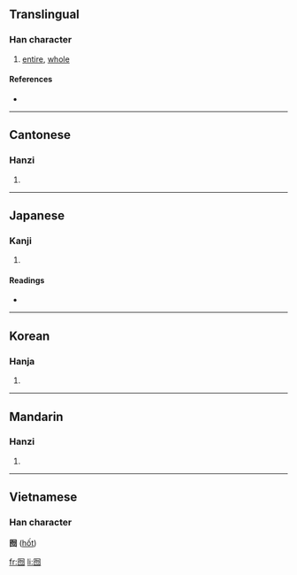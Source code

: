 ==Translingual==

===Han character===
{{Han char|rn=31|rad=囗|as=04|sn=7|four=6022<sub>7</sub>|canj=田心竹竹 (WPHH)}}

# [[entire]], [[whole]]

====References====
* {{Han ref|kx=0217.140|dkj=04711|dj=0444.170|hdz=10715.130|uh=56EB|ud=22251|bh=A77A|bd=42874}}

----

==Cantonese==

===Hanzi===
{{yue-hanzi|jyut=|y=fat1}}

# {{defn|Cantonese}}

----

==Japanese==

===Kanji===
{{ja-kanji|grade=|rs=囗04}}

# {{defn|Japanese}}

====Readings====
* {{ja-readings|on=[[こつ]] (kotsu), [[こち]] (kochi)|kun=[[まつたし]] (matsutashi), [[はつきりしない]] (hatsukirishinai)}}

----

==Korean==

===Hanja===
{{ko-hanja|hangeul=홀|rv=hol|mr=hol}}

# {{defn|Korean}}

----

==Mandarin==

===Hanzi===
{{cmn-hanzi|pin=[[é]] ([[e2]]), [[hú]] ([[hu2]])|wg=o<sup>2</sup>, hu<sup>2</sup>}}

# {{defn|Mandarin}}

----

==Vietnamese==
===Han character===
'''囫''' ([[hốt]])

[[fr:囫]]
[[li:囫]]